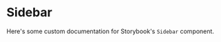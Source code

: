 

<Meta component="Sidebar" title="Addons/Docs/Sidebar" />

# Sidebar

Here's some custom documentation for Storybook's `Sidebar` component.

<Preview>
  <Story name="simple" height="150px">
    <Sidebar
      menu={standardData.menu}
      stories={mockDataset.withRoot}
      storyId="1-12-121"
    />
  </Story>
</Preview>

<Preview>
  <Story name="isLoading" height="150px">
    <Sidebar menu={standardData.menu} stories={{}} isLoading />
  </Story>
</Preview>
